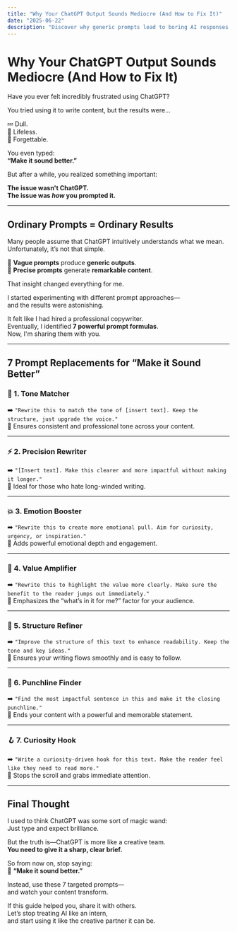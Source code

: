 ```yaml
---
title: "Why Your ChatGPT Output Sounds Mediocre (And How to Fix It)"
date: "2025-06-22"
description: "Discover why generic prompts lead to boring AI responses and learn 7 powerful prompt techniques that instantly elevate your ChatGPT content."
---
```


# Why Your ChatGPT Output Sounds Mediocre (And How to Fix It)

Have you ever felt incredibly frustrated using ChatGPT?

You tried using it to write content, but the results were...

💤 Dull.  
🪫 Lifeless.  
🚫 Forgettable.  

You even typed:  
**“Make it sound better.”**

But after a while, you realized something important:

**The issue wasn't ChatGPT.  
The issue was *how* you prompted it.**

---

## Ordinary Prompts = Ordinary Results

Many people assume that ChatGPT intuitively understands what we mean.  
Unfortunately, it’s not that simple.

📌 **Vague prompts** produce **generic outputs**.  
📌 **Precise prompts** generate **remarkable content**.

That insight changed everything for me.

I started experimenting with different prompt approaches—  
and the results were astonishing.

It felt like I had hired a professional copywriter.  
Eventually, I identified **7 powerful prompt formulas**.  
Now, I'm sharing them with you.

---

## 7 Prompt Replacements for “Make it Sound Better”

### 🧠 1. Tone Matcher  
➡️ `"Rewrite this to match the tone of [insert text]. Keep the structure, just upgrade the voice."`  
📌 Ensures consistent and professional tone across your content.

---

### ⚡ 2. Precision Rewriter  
➡️ `"[Insert text]. Make this clearer and more impactful without making it longer."`  
📌 Ideal for those who hate long-winded writing.

---

### 💥 3. Emotion Booster  
➡️ `"Rewrite this to create more emotional pull. Aim for curiosity, urgency, or inspiration."`  
📌 Adds powerful emotional depth and engagement.

---

### 💎 4. Value Amplifier  
➡️ `"Rewrite this to highlight the value more clearly. Make sure the benefit to the reader jumps out immediately."`  
📌 Emphasizes the “what’s in it for me?” factor for your audience.

---

### 📐 5. Structure Refiner  
➡️ `"Improve the structure of this text to enhance readability. Keep the tone and key ideas."`  
📌 Ensures your writing flows smoothly and is easy to follow.

---

### 🎯 6. Punchline Finder  
➡️ `"Find the most impactful sentence in this and make it the closing punchline."`  
📌 Ends your content with a powerful and memorable statement.

---

### 🪝 7. Curiosity Hook  
➡️ `"Write a curiosity-driven hook for this text. Make the reader feel like they need to read more."`  
📌 Stops the scroll and grabs immediate attention.

---

## Final Thought

I used to think ChatGPT was some sort of magic wand:  
Just type and expect brilliance.

But the truth is—ChatGPT is more like a creative team.  
**You need to give it a sharp, clear brief.**

So from now on, stop saying:  
🚫 **“Make it sound better.”**  

Instead, use these 7 targeted prompts—  
and watch your content transform.

If this guide helped you, share it with others.  
Let’s stop treating AI like an intern,  
and start using it like the creative partner it can be.
